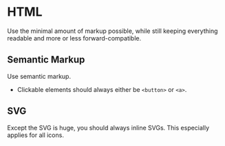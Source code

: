 # HTML

Use the minimal amount of markup possible, while still keeping everything readable and more or less forward-compatible.


## Semantic Markup

Use semantic markup.

- Clickable elements should always either be `<button>` or `<a>`.


## SVG

Except the SVG is huge, you should always inline SVGs. This especially applies for all icons.
